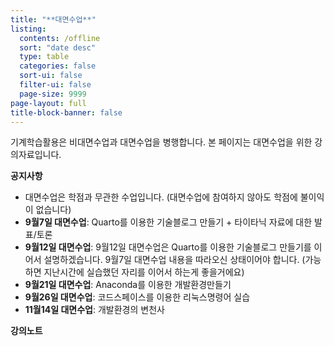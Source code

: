 ```yaml
---
title: "**대면수업**"
listing:
  contents: /offline
  sort: "date desc"
  type: table
  categories: false
  sort-ui: false
  filter-ui: false
  page-size: 9999
page-layout: full
title-block-banner: false
---
```


기계학습활용은 비대면수업과 대면수업을 병행합니다. 본 페이지는 대면수업을 위한 강의자료입니다.

**공지사항** 

- 대면수업은 학점과 무관한 수업입니다. (대면수업에 참여하지 않아도 학점에 불이익이 없습니다) 
- **9월7일 대면수업**: Quarto를 이용한 기술블로그 만들기 + 타이타닉 자료에 대한 발표/토론 
- **9월12일 대면수업**: 9월12일 대면수업은 Quarto를 이용한 기술블로그 만들기를 이어서 설명하겠습니다. 9월7일 대면수업 내용을 따라오신 상태이어야 합니다. (가능하면 지난시간에 실습했던 자리를 이어서 하는게 좋을거에요)
- **9월21일 대면수업**: Anaconda를 이용한 개발환경만들기
- **9월26일 대면수업**: 코드스페이스를 이용한 리눅스명령어 실습
- **11월14일 대면수업**: 개발환경의 변천사


**강의노트** 